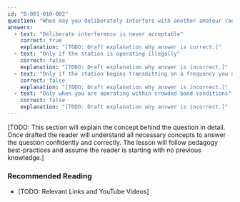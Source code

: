```yaml
---
id: "B-001-010-002"
question: "When may you deliberately interfere with another amateur radio station's communications?"
answers:
  - text: "Deliberate interference is never acceptable"
    correct: true
    explanation: "[TODO: Draft explanation why answer is correct.]"
  - text: "Only if the station is operating illegally"
    correct: false
    explanation: "[TODO: Draft explanation why answer is incorrect.]"
  - text: "Only if the station begins transmitting on a frequency you are using"
    correct: false
    explanation: "[TODO: Draft explanation why answer is incorrect.]"
  - text: "Only when you are operating within crowded band conditions"
    correct: false
    explanation: "[TODO: Draft explanation why answer is incorrect.]"
---
```


[TODO: This section will explain the concept behind the question in detail. Once drafted the reader will understand all necessary concepts to answer the question confidently and correctly. The lesson will follow pedagogy best-practices and assume the reader is starting with no previous knowledge.]

### Recommended Reading

- [TODO: Relevant Links and YouTube Videos]
